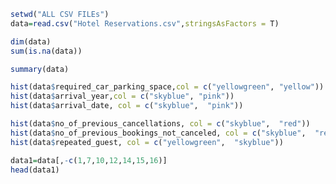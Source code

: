 

```r
setwd("ALL CSV FILEs")
data=read.csv("Hotel Reservations.csv",stringsAsFactors = T)
```


```r
dim(data)
sum(is.na(data))
```

```r
summary(data)
```


```r
hist(data$required_car_parking_space,col = c("yellowgreen", "yellow"))
hist(data$arrival_year,col = c("skyblue", "pink"))
hist(data$arrival_date, col = c("skyblue",  "pink"))

hist(data$no_of_previous_cancellations, col = c("skyblue",  "red"))
hist(data$no_of_previous_bookings_not_canceled, col = c("skyblue",  "red"))
hist(data$repeated_guest, col = c("yellowgreen",  "skyblue"))
```



```r
data1=data[,-c(1,7,10,12,14,15,16)]
head(data1)
```

